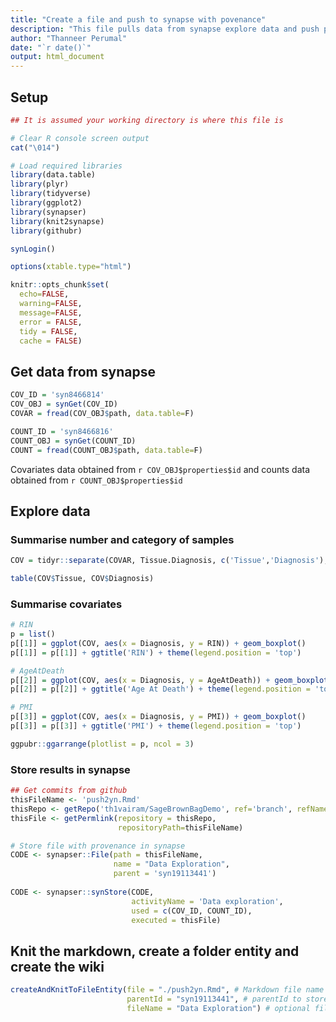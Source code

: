 ```yaml
---
title: "Create a file and push to synapse with povenance"
description: "This file pulls data from synapse explore data and push plots back to Synapse "
author: "Thanneer Perumal"
date: "`r date()`"
output: html_document
---
```

## Setup
```r
## It is assumed your working directory is where this file is

# Clear R console screen output
cat("\014")  

# Load required libraries
library(data.table)
library(plyr)
library(tidyverse)
library(ggplot2)
library(synapser)
library(knit2synapse)
library(githubr)

synLogin()

options(xtable.type="html")

knitr::opts_chunk$set(
  echo=FALSE,
  warning=FALSE,
  message=FALSE,
  error = FALSE,
  tidy = FALSE,
  cache = FALSE)
```

## Get data from synapse
```r
COV_ID = 'syn8466814'
COV_OBJ = synGet(COV_ID)
COVAR = fread(COV_OBJ$path, data.table=F) 

COUNT_ID = 'syn8466816'
COUNT_OBJ = synGet(COUNT_ID)
COUNT = fread(COUNT_OBJ$path, data.table=F)
```
Covariates data obtained from `r COV_OBJ$properties$id` and counts data obtained from `r COUNT_OBJ$properties$id`

## Explore data
### Summarise number and category of samples
```r
COV = tidyr::separate(COVAR, Tissue.Diagnosis, c('Tissue','Diagnosis'), sep = '\\.')

table(COV$Tissue, COV$Diagnosis)
```
### Summarise covariates
```r
# RIN
p = list()
p[[1]] = ggplot(COV, aes(x = Diagnosis, y = RIN)) + geom_boxplot()
p[[1]] = p[[1]] + ggtitle('RIN') + theme(legend.position = 'top')

# AgeAtDeath
p[[2]] = ggplot(COV, aes(x = Diagnosis, y = AgeAtDeath)) + geom_boxplot()
p[[2]] = p[[2]] + ggtitle('Age At Death') + theme(legend.position = 'top')

# PMI
p[[3]] = ggplot(COV, aes(x = Diagnosis, y = PMI)) + geom_boxplot()
p[[3]] = p[[3]] + ggtitle('PMI') + theme(legend.position = 'top')

ggpubr::ggarrange(plotlist = p, ncol = 3)
```


### Store results in synapse
```r
## Get commits from github
thisFileName <- 'push2yn.Rmd'
thisRepo <- getRepo('th1vairam/SageBrownBagDemo', ref='branch', refName='master')
thisFile <- getPermlink(repository = thisRepo,
                        repositoryPath=thisFileName)

# Store file with provenance in synapse
CODE <- synapser::File(path = thisFileName,
                       name = "Data Exploration",
                       parent = 'syn19113441') 
                       
CODE <- synapser::synStore(CODE,
                           activityName = 'Data exploration',
                           used = c(COV_ID, COUNT_ID),
                           executed = thisFile)
```

## Knit the markdown, create a folder entity and create the wiki
```r
createAndKnitToFileEntity(file = "./push2yn.Rmd", # Markdown file name
                          parentId = "syn19113441", # parentId to store this file in synapse
                          fileName = "Data Exploration") # optional fileName
```